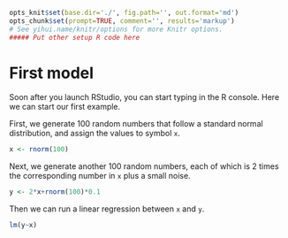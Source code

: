 ```r
opts_knit$set(base.dir='./', fig.path='', out.format='md')
opts_chunk$set(prompt=TRUE, comment='', results='markup')
# See yihui.name/knitr/options for more Knitr options.
##### Put other setup R code here

```

# First model

Soon after you launch RStudio, you can start typing in the R console. Here we can start our first example.

First, we generate 100 random numbers that follow a standard normal distribution, and assign the values to symbol `x`.

```r
x <- rnorm(100)
```

Next, we generate another 100 random numbers, each of which is 2 times the corresponding number in `x` plus a small noise.

```r
y <- 2*x+rnorm(100)*0.1
```

Then we can run a linear regression between `x` and `y`.

```r
lm(y~x)
```
